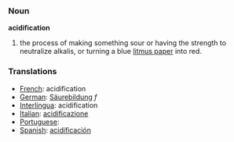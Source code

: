 === Noun ===
'''acidification'''

# the process of making something sour or having the strength to neutralize alkalis, or turning a blue [[litmus paper]] into red.

=== Translations ===
* [[French]]: acidification
* [[German]]: [[Säurebildung]] ''f''
* [[Interlingua]]: acidification
* [[Italian]]: [[acidificazione]]
* [[Portuguese]]: [[]]
* [[Spanish]]: [[acidificación]]
